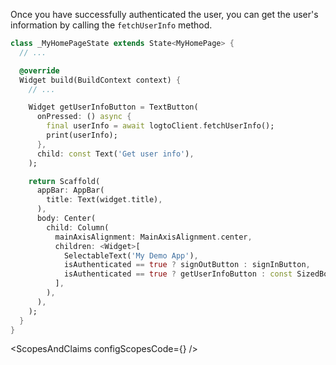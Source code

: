 

Once you have successfully authenticated the user, you can get the user's information by calling the `fetchUserInfo` method.

```dart
class _MyHomePageState extends State<MyHomePage> {
  // ...

  @override
  Widget build(BuildContext context) {
    // ...

    Widget getUserInfoButton = TextButton(
      onPressed: () async {
        final userInfo = await logtoClient.fetchUserInfo();
        print(userInfo);
      },
      child: const Text('Get user info'),
    );

    return Scaffold(
      appBar: AppBar(
        title: Text(widget.title),
      ),
      body: Center(
        child: Column(
          mainAxisAlignment: MainAxisAlignment.center,
          children: <Widget>[
            SelectableText('My Demo App'),
            isAuthenticated == true ? signOutButton : signInButton,
            isAuthenticated == true ? getUserInfoButton : const SizedBox.shrink(),
          ],
        ),
      ),
    );
  }
}

```

<ScopesAndClaims configScopesCode={<ScopesAndClaimsCode />} />
